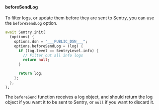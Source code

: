 #### beforeSendLog

To filter logs, or update them before they are sent to Sentry, you can use the `beforeSendLog` option.

```dart
await Sentry.init(
  (options) {
    options.dsn = "___PUBLIC_DSN___";
    options.beforeSendLog = (log) {
      if (log.level == SentryLevel.info) {
        // Filter out all info logs
        return null;
      }

      return log;
    };
  },
);
```

The `beforeSend` function receives a log object, and should return the log object if you want it to be sent to Sentry, or `null` if you want to discard it.
